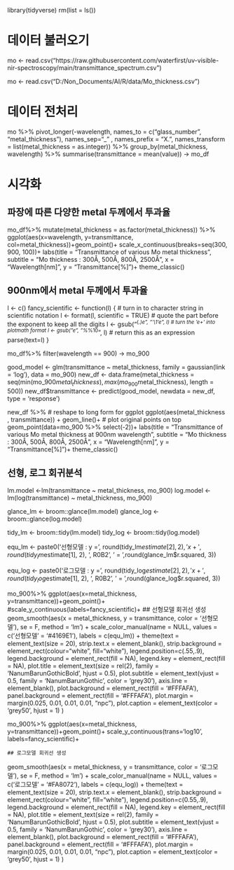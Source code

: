 library(tidyverse)
rm(list = ls())

# 데이터 불러오기  

mo <-  read.csv("https://raw.githubusercontent.com/waterfirst/uv-visible-nir-spectroscopy/main/transmittance_spectrum.csv")

mo <-  read.csv("D:/Non_Documents/AI/R/data/Mo_thickness.csv")


# 데이터 전처리  

mo %>% pivot_longer(-wavelength, 
names_to = c("glass_number", "metal_thickness"), 
names_sep="_" , 
names_prefix = "X.",
names_transform = list(metal_thickness = as.integer)) %>%
  group_by(metal_thickness, wavelength) %>% 
  summarise(transmittance = mean(value)) -> mo_df

# 시각화  

## 파장에 따른 다양한 metal 두께에서 투과율  

mo_df%>% 
  mutate(metal_thickness = as.factor(metal_thickness)) %>% 
  ggplot(aes(x=wavelength, y=transmittance, col=metal_thickness))+geom_point()+
  scale_x_continuous(breaks=seq(300, 900, 100))+
  labs(title = "Transmittance of various Mo metal thickness",
       subtitle = "Mo thickness : 300Å, 500Å, 800Å, 2500Å",
       x = "Wavelength[nm]",
       y = "Transmittance[%]")+
  theme_classic()


## 900nm에서 metal 두께에서 투과율

l <- c()
fancy_scientific <- function(l) {
  # turn in to character string in scientific notation
  l <- format(l, scientific = TRUE)
  # quote the part before the exponent to keep all the digits
  l <- gsub("^(.*)e", "'\\1'e", l)
  # turn the 'e+' into plotmath format
  l <- gsub("e", "%*%10^", l)
  # return this as an expression
  parse(text=l)
}


mo_df%>% 
  filter(wavelength == 900) -> mo_900



good_model <- glm(transmittance ~ metal_thickness, family = gaussian(link = 'log'), data = mo_900)
new_df <- data.frame(metal_thickness = seq(min(mo_900$metal_thickness), max(mo_900$metal_thickness), length = 500))
new_df$transmittance <- predict(good_model, newdata = new_df, type = 'response')


new_df %>% 
  # reshape to long form for ggplot
  ggplot(aes(metal_thickness    , transmittance)) + 
  geom_line()+
  # plot original points on top
  geom_point(data=mo_900 %>% select(-2))+
  labs(title = "Transmittance of various Mo metal thickness at 900nm wavelength",
       subtitle = "Mo thickness : 300Å, 500Å, 800Å, 2500Å",
       x = "Wavelength[nm]",
       y = "Transmittance[%]")+
  theme_classic()




## 선형, 로그 회귀분석

lm.model <-lm(transmittance ~ metal_thickness, mo_900)
log.model <-lm(log(transmittance) ~ metal_thickness, mo_900)


glance_lm <- broom::glance(lm.model)
glance_log <- broom::glance(log.model)

tidy_lm <- broom::tidy(lm.model)
tidy_log <- broom::tidy(log.model)




equ_lm <- paste0('선형모델 : y = ', round(tidy_lm$estimate[2], 2), 'x + ', round(tidy_lm$estimate[1], 2), ', R\u00B2', ' = ',round(glance_lm$r.squared, 3))

equ_log <- paste0('로그모델 : y = ', round(tidy_log$estimate[2], 2), 'x + ', round(tidy_log$estimate[1], 2), ', R\u00B2', ' = ',round(glance_log$r.squared, 3))



mo_900%>% 
  ggplot(aes(x=metal_thickness, y=transmittance))+geom_point()+
  #scale_y_continuous(labels=fancy_scientific)+
  ## 선형모델 회귀선 생성
  geom_smooth(aes(x = metal_thickness, y = transmittance, color = '선형모델'), se = F, method = 'lm') +
  scale_color_manual(name = NULL, values = c('선형모델' = '#4169E1'), labels = c(equ_lm)) +
  theme(text = element_text(size = 20), 
        strip.text.x = element_blank(),
        strip.background = element_rect(colour="white", fill="white"),
        legend.position=c(.55,.9), 
        legend.background = element_rect(fill = NA), 
        legend.key = element_rect(fill = NA), 
        plot.title = element_text(size = rel(2), family = 'NanumBarunGothicBold', hjust = 0.5),
        plot.subtitle = element_text(vjust = 0.5, family = 'NanumBarunGothic', color = 'grey30'),
        axis.line = element_blank(), 
        plot.background = element_rect(fill = '#FFFAFA'), 
        panel.background = element_rect(fill = '#FFFAFA'), 
        plot.margin = margin(0.025, 0.01, 0.01, 0.01, "npc"), 
        plot.caption = element_text(color = 'grey50', hjust = 1)
  )
  

mo_900%>% 
  ggplot(aes(x=metal_thickness, y=transmittance))+geom_point()+
  scale_y_continuous(trans='log10', labels=fancy_scientific)+

    ## 로그모델 회귀선 생성
  geom_smooth(aes(x = metal_thickness, y = transmittance, color = '로그모델'), se = F, method = 'lm') + 
  scale_color_manual(name = NULL, values = c('로그모델' = '#FA8072'), labels = c(equ_log)) +
  theme(text = element_text(size = 20), 
        strip.text.x = element_blank(),
        strip.background = element_rect(colour="white", fill="white"),
        legend.position=c(0.55,.9), 
        legend.background = element_rect(fill = NA), 
        legend.key = element_rect(fill = NA), 
        plot.title = element_text(size = rel(2), family = 'NanumBarunGothicBold', hjust = 0.5),
        plot.subtitle = element_text(vjust = 0.5, family = 'NanumBarunGothic', color = 'grey30'),
        axis.line = element_blank(), 
        plot.background = element_rect(fill = '#FFFAFA'), 
        panel.background = element_rect(fill = '#FFFAFA'), 
        plot.margin = margin(0.025, 0.01, 0.01, 0.01, "npc"), 
        plot.caption = element_text(color = 'grey50', hjust = 1)
  )





